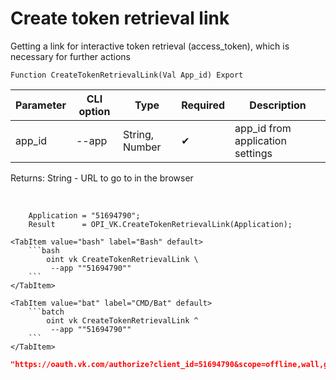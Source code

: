 ﻿---
sidebar_position: 1
description: Create token retrieval link and other functions to work with VK in the Open Integration Package, a free open-source integration library for 1C:Enterprise 8, OneScript and CLI
keywords: [1C, 1С, 1С:Enterprise, 1С:Enterprise 8.3, API, Integration, Services, Exchange, OneScript, CLI, VK]
---


# Create token retrieval link
Getting a link for interactive token retrieval (access_token), which is necessary for further actions



`Function CreateTokenRetrievalLink(Val App_id) Export`

  | Parameter | CLI option | Type | Required | Description |
  |-|-|-|-|-|
  | app_id | --app | String, Number | &#x2714; | app_id from application settings |

  
  Returns:  String - URL to go to in the browser

<br/>




```bsl title="1C:Enterprise/OneScript code example"
    Application = "51694790";
    Result      = OPI_VK.CreateTokenRetrievalLink(Application);
```
 

 <Tabs>
  
    <TabItem value="bash" label="Bash" default>
        ```bash
            oint vk CreateTokenRetrievalLink \
             --app ""51694790""
        ```
    </TabItem>
  
    <TabItem value="bat" label="CMD/Bat" default>
        ```batch
            oint vk CreateTokenRetrievalLink ^
             --app ""51694790""
        ```
    </TabItem>
</Tabs>


```json title="Result"
"https://oauth.vk.com/authorize?client_id=51694790&scope=offline,wall,groups,photos,stats,stories,ads,market,video&v=5.131&response_type=token&redirect_uri=https://api.vk.com/blank.html"
```

